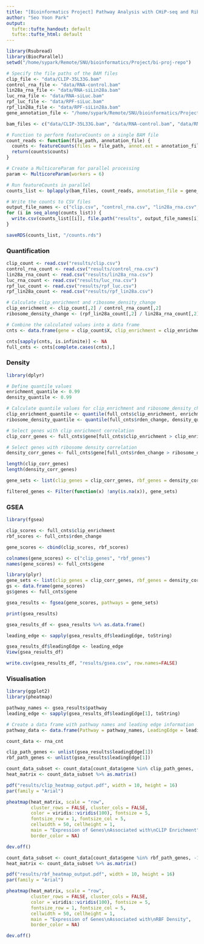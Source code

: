 ```yaml
---
title: "[Bioinformatics Project] Pathway Analysis with CHiP-seq and Ribosome Profiling Data"
author: "Seo Yoon Park"
output:
  tufte::tufte_handout: default
  tufte::tufte_html: default
---
```


```r
library(Rsubread)
library(BiocParallel)
setwd("/home/sypark/Remote/SNU/bioinformatics/Project/bi-proj-repo")

# Specify the file paths of the BAM files
clip_file <- "data/CLIP-35L33G.bam"
control_rna_file <- "data/RNA-control.bam"
lin28a_rna_file <- "data/RNA-siLin28a.bam"
luc_rna_file <- "data/RNA-siLuc.bam"
rpf_luc_file <- "data/RPF-siLuc.bam"
rpf_lin28a_file <- "data/RPF-siLin28a.bam"
gene_annotation_file <- "/home/sypark/Remote/SNU/bioinformatics/Project/bi-proj-repo/data/gencode.vM32.primary_assembly.basic.annotation.gtf"
```

```r
bam_files <- c("data/CLIP-35L33G.bam", "data/RNA-control.bam", "data/RNA-siLin28a.bam", "data/RNA-siLuc.bam", "data/RPF-siLuc.bam", "data/RPF-siLin28a.bam")

# Function to perform featureCounts on a single BAM file
count_reads <- function(file_path, annotation_file) {
  counts <- featureCounts(files = file_path, annot.ext = annotation_file, isGTFAnnotationFile = TRUE, isPairedEnd = FALSE)
  return(counts$counts)
}

# Create a MulticoreParam for parallel processing
param <- MulticoreParam(workers = 6)

# Run featureCounts in parallel
counts_list <- bplapply(bam_files, count_reads, annotation_file = gene_annotation_file, BPPARAM = param)

# Write the counts to CSV files
output_file_names <- c("clip.csv", "control_rna.csv", "lin28a_rna.csv", "luc_rna.csv", "rpf_luc.csv", "rpf_lin28a.csv")
for (i in seq_along(counts_list)) {
  write.csv(counts_list[[i]], file.path("results", output_file_names[i]))
}

saveRDS(counts_list, "/counts.rds")
```

### Quantification ###

```r
clip_count <- read.csv("results/clip.csv")
control_rna_count <- read.csv("results/control_rna.csv")
lin28a_rna_count <- read.csv("results/lin28a_rna.csv")
luc_rna_count <- read.csv("results/luc_rna.csv")
rpf_luc_count <- read.csv("results/rpf_luc.csv")
rpf_lin28a_count <- read.csv("results/rpf_lin28a.csv")

# Calculate clip_enrichment and ribosome_density_change
clip_enrichment <- clip_count[,2] / control_rna_count[,2]
ribosome_density_change <- (rpf_lin28a_count[,2] / lin28a_rna_count[,2]) / (rpf_luc_count[,2] / luc_rna_count[,2])

# Combine the calculated values into a data frame
cnts <- data.frame(gene = clip_count$X, clip_enrichment = clip_enrichment, rden_change = ribosome_density_change)

cnts[sapply(cnts, is.infinite)] <- NA
full_cnts <- cnts[complete.cases(cnts),]
```

### Density ###

```r
library(dplyr)

# Define quantile values
enrichment_quantile <- 0.99
density_quantile <- 0.99

# Calculate quantile values for clip_enrichment and ribosome_density_change
clip_enrichment_quantile <- quantile(full_cnts$clip_enrichment, enrichment_quantile)
ribosome_density_quantile <- quantile(full_cnts$rden_change, density_quantile)

# Select genes with clip enrichment correlation
clip_corr_genes <- full_cnts$gene[full_cnts$clip_enrichment > clip_enrichment_quantile]

# Select genes with ribosome density correlation
density_corr_genes <- full_cnts$gene[full_cnts$rden_change > ribosome_density_quantile]

length(clip_corr_genes)
length(density_corr_genes)

gene_sets <- list(clip_genes = clip_corr_genes, rbf_genes = density_corr_genes)

filtered_genes <- Filter(function(x) !any(is.na(x)), gene_sets)
```

### GSEA ###
```r
library(fgsea)

clip_scores <- full_cnts$clip_enrichment
rbf_scores <- full_cnts$rden_change

gene_scores <- cbind(clip_scores, rbf_scores)

colnames(gene_scores) <- c("clip_genes", "rbf_genes")
names(gene_scores) <- full_cnts$gene

library(plyr)
gene_sets <- list(clip_genes = clip_corr_genes, rbf_genes = density_corr_genes)
gs <- data.frame(gene_scores)
gs$genes <- full_cnts$gene

gsea_results <- fgsea(gene_scores, pathways = gene_sets)

print(gsea_results)

gsea_results_df <- gsea_results %>% as.data.frame()

leading_edge <- sapply(gsea_results_df$leadingEdge, toString)

gsea_results_df$leadingEdge <- leading_edge
View(gsea_results_df)

write.csv(gsea_results_df, "results/gsea.csv", row.names=FALSE)
```

### Visualisation ###

```r
library(ggplot2)
library(pheatmap)

pathway_names <- gsea_results$pathway
leading_edge <- sapply(gsea_results_df$leadingEdge[1], toString)

# Create a data frame with pathway names and leading edge information
pathway_data <- data.frame(Pathway = pathway_names, LeadingEdge = leading_edge, stringsAsFactors = FALSE)

count_data <- rna_cnt

clip_path_genes <- unlist(gsea_results$leadingEdge[1])
rbf_path_genes <- unlist(gsea_results$leadingEdge[1])

count_data_subset <- count_data[count_data$gene %in% clip_path_genes, -1]
heat_matrix <- count_data_subset %>% as.matrix()

pdf("results/clip_heatmap_output.pdf", width = 10, height = 16)
par(family = "Arial")

pheatmap(heat_matrix, scale = "row",
         cluster_rows = FALSE, cluster_cols = FALSE,
         color = viridis::viridis(100), fontsize = 5,
         fontsize_row = 1, fontsize_col = 5,
         cellwidth = 50, cellheight = 1,
         main = "Expression of Genes\nAssociated with\nCLIP Enrichment",
         border_color = NA)

dev.off()

count_data_subset <- count_data[count_data$gene %in% rbf_path_genes, -1]
heat_matrix <- count_data_subset %>% as.matrix()

pdf("results/rbf_heatmap_output.pdf", width = 10, height = 16)
par(family = "Arial")

pheatmap(heat_matrix, scale = "row",
         cluster_rows = FALSE, cluster_cols = FALSE,
         color = viridis::viridis(100), fontsize = 5,
         fontsize_row = 1, fontsize_col = 5,
         cellwidth = 50, cellheight = 1,
         main = "Expression of Genes\nAssociated with\nRBF Density",
         border_color = NA)

dev.off()
```